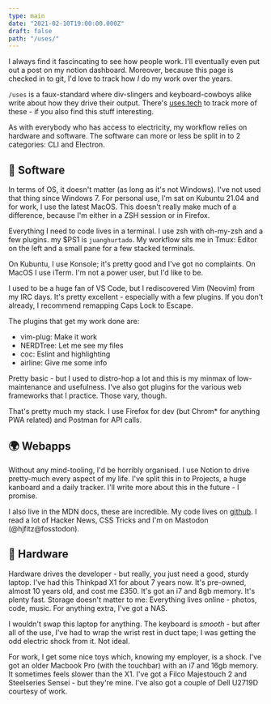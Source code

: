 ```yaml
---
type: main
date: "2021-02-10T19:00:00.000Z"
draft: false
path: "/uses/"
---
```


I always find it fascincating to see how people work. I'll eventually even put out a post on my notion dashboard. Moreover, because this page is checked in to git, I'd love to track how *I* do my work over the years.

`/uses` is a faux-standard where div-slingers and keyboard-cowboys alike write about how they drive their output. There's [uses.tech](https://uses.tech) to track more of these - if you also find this stuff interesting.

As with everybody who has access to electricity, my workflow relies on hardware and software. The software can more or less be split in to 2 categories: CLI and Electron.

## 🧙 Software

In terms of OS, it doesn't matter (as long as it's not Windows). I've not used that thing since Windows 7. For personal use, I'm sat on Kubuntu 21.04 and for work, I use the latest MacOS. This doesn't really make much of a difference, because I'm either in a ZSH session or in Firefox.

Everything I need to code lives in a terminal. I use zsh with oh-my-zsh and a few plugins. my $PS1 is `juanghurtado`. My workflow sits me in Tmux: Editor on the left and a small pane for a few stacked terminals.

On Kubuntu, I use Konsole; it's pretty good and I've got no complaints. On MacOS I use iTerm. I'm not a power user, but I'd like to be.

I used to be a huge fan of VS Code, but I rediscovered Vim (Neovim) from my IRC days. It's pretty excellent - especially with a few plugins. If you don't already, I recommend remapping Caps Lock to Escape.

The plugins that get my work done are:
* vim-plug: Make it work
* NERDTree: Let me see my files
* coc: Eslint and highlighting
* airline: Give me some info

Pretty basic - but I used to distro-hop a lot and this is my minmax of low-maintenance and usefulness. I've also got plugins for the various web frameworks that I practice. Those vary, though.

That's pretty much my stack. I use Firefox for dev (but Chrom* for anything PWA related) and Postman for API calls.

## 🌍 Webapps

Without any mind-tooling, I'd be horribly organised. I use Notion to drive pretty-much every aspect of my life. I've split this in to Projects, a huge kanboard and a daily tracker. I'll write more about this in the future - I promise.

I also live in the MDN docs, these are incredible. My code lives on [github](https://github.com/hjfitz/). I read a lot of Hacker News, CSS Tricks and I'm on Mastodon (@hjfitz@fosstodon).

## 🤖 Hardware

Hardware drives the developer - but really, you just need a good, sturdy laptop. I've had this Thinkpad X1 for about 7 years now. It's pre-owned, almost 10 years old, and cost me £350. It's got an i7 and 8gb memory. It's plenty fast. Storage doesn't matter to me: Everything lives online - photos, code, music. For anything extra, I've got a NAS.

I wouldn't swap this laptop for anything. The keyboard is *smooth* - but after all of the use, I've had to wrap the wrist rest in duct tape; I was getting the odd electric shock from it. Not ideal.

For work, I get some nice toys which, knowing my employer, is a shock. I've got an older Macbook Pro (with the touchbar) with an i7 and 16gb memory. It sometimes feels slower than the X1. I've got a Filco Majestouch 2 and Steelseries Sensei - but they're mine. I've also got a couple of Dell U2719D courtesy of work. 

